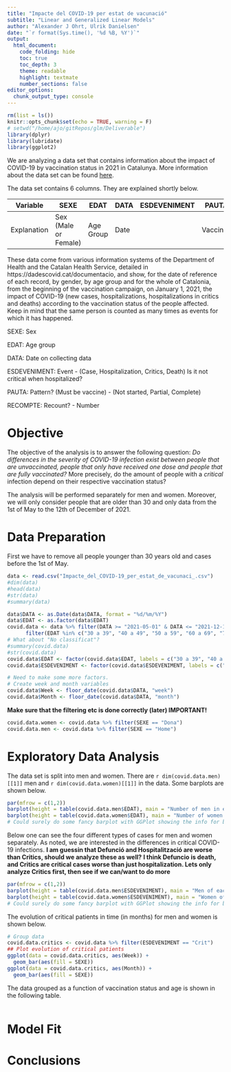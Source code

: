 ```yaml
---
title: "Impacte del COVID-19 per estat de vacunació"
subtitle: "Linear and Generalized Linear Models"
author: "Alexander J Ohrt, Ulrik Danielsen"
date: "`r format(Sys.time(), '%d %B, %Y')`"
output: 
  html_document:
    code_folding: hide
    toc: true
    toc_depth: 3
    theme: readable
    highlight: textmate
    number_sections: false
editor_options: 
  chunk_output_type: console
---
```


```r
rm(list = ls())
knitr::opts_chunk$set(echo = TRUE, warning = F)
# setwd("/home/ajo/gitRepos/glm/Deliverable")
library(dplyr)
library(lubridate)
library(ggplot2)
```

We are analyzing a data set that contains information about the impact of COVID-19 by vaccination status in 2021 in Catalunya. More information about the data set can be found [here](https://analisi.transparenciacatalunya.cat/en/Salut/Impacte-del-COVID-19-per-estat-de-vacunaci-/6izj-g3sb). 

The data set contains 6 columns. They are explained shortly below. 

| Variable    | SEXE                 | EDAT      | DATA | ESDEVENIMENT | PAUTA | RECOMPTE |
|-------------|----------------------|-----------|------|--------------|-------|----------|
| Explanation | Sex (Male or Female) | Age Group | Date |              | Vaccine?       |          |

These data come from various information systems of the Department of Health and the Catalan Health Service, detailed in https://dadescovid.cat/documentacio, and show, for the date of reference of each record, by gender, by age group and for the whole of Catalonia, from the beginning of the vaccination campaign, on January 1, 2021, the impact of COVID-19 (new cases, hospitalizations, hospitalizations in critics and deaths) according to the vaccination status of the people affected. Keep in mind that the same person is counted as many times as events for which it has happened.

SEXE: Sex

EDAT: Age group 

DATA: Date on collecting data 

ESDEVENIMENT: Event - (Case, Hospitalization, Critics, Death)
Is it not critical when hospitalized?

PAUTA: Pattern? (Must be vaccine) - (Not started, Partial, Complete)

RECOMPTE: Recount? - Number


# Objective

The objective of the analysis is to answer the following question: 
*Do differences in the severity of COVID-19 infection exist between people that are unvaccinated, people that only have received one dose and people that are fully vaccinated?*
More precisely, do the amount of people with a *critical* infection depend on their respective vaccination status?

The analysis will be performed separately for men and women. Moreover, we will only consider people that are older than 30 and only data from the 1st of May to the 12th of December of 2021.

# Data Preparation

First we have to remove all people younger than 30 years old and cases before the 1st of May. 

```r
data <- read.csv("Impacte_del_COVID-19_per_estat_de_vacunaci_.csv")
#dim(data)
#head(data)
#str(data)
#summary(data)

data$DATA <- as.Date(data$DATA, format = "%d/%m/%Y")
data$EDAT <- as.factor(data$EDAT)
covid.data <- data %>% filter(DATA >= "2021-05-01" & DATA <= "2021-12-12") %>% 
      filter(EDAT %in% c("30 a 39", "40 a 49", "50 a 59", "60 a 69", "70 a 79", "80 o més"))
# What about "No classificat"?
#summary(covid.data)
#str(covid.data)
covid.data$EDAT <- factor(covid.data$EDAT, labels = c("30 a 39", "40 a 49", "50 a 59", "60 a 69", "70 a 79", "80 o més"))
covid.data$ESDEVENIMENT <- factor(covid.data$ESDEVENIMENT, labels = c("Cas", "Crit", "Def", "Hosp"))

# Need to make some more factors. 
# Create week and month variables
covid.data$Week <- floor_date(covid.data$DATA, "week")
covid.data$Month <- floor_date(covid.data$DATA, "month")
```

**Make sure that the filtering etc is done correctly (later) IMPORTANT!**

```r
covid.data.women <- covid.data %>% filter(SEXE == "Dona")
covid.data.men <- covid.data %>% filter(SEXE == "Home")
```


# Exploratory Data Analysis 

The data set is split into men and women. There are `r dim(covid.data.men)[[1]]` men and `r dim(covid.data.women)[[1]]` in the data. Some barplots are shown below. 

```r
par(mfrow = c(1,2))
barplot(height = table(covid.data.men$EDAT), main = "Number of men in each age group")
barplot(height = table(covid.data.women$EDAT), main = "Number of women in each age group")
# Could surely do some fancy barplot with GGPlot showing the info for both at the same time!
```

Below one can see the four different types of cases for men and women separately. As noted, we are interested in the differences in critical COVID-19 infections. **I am guessin that Defunció and Hospitalització are worse than Critics, should we analyze these as well?**
**I think Defuncio is death, and Critics are critical cases worse than just hospitalization. Lets only analyze Critics first, then see if we can/want to do more**


```r
par(mfrow = c(1,2))
barplot(height = table(covid.data.men$ESDEVENIMENT), main = "Men of each case in each age group")
barplot(height = table(covid.data.women$ESDEVENIMENT), main = "Women of each case in each age group")
# Could surely do some fancy barplot with GGPlot showing the info for both at the same time!
```

The evolution of critical patients in time (in months) for men and women is shown below. 

```r
# Group data 
covid.data.critics <- covid.data %>% filter(ESDEVENIMENT == "Crit")
## Plot evolution of critical patients 
ggplot(data = covid.data.critics, aes(Week)) +
  geom_bar(aes(fill = SEXE))
ggplot(data = covid.data.critics, aes(Month)) +
  geom_bar(aes(fill = SEXE))
```

The data grouped as a function of vaccination status and age is shown in the following table. 

```r

```


# Model Fit  

# Conclusions